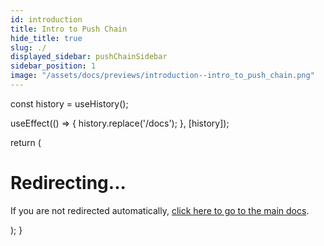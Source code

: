 ```yaml
---
id: introduction
title: Intro to Push Chain
hide_title: true
slug: ./
displayed_sidebar: pushChainSidebar
sidebar_position: 1
image: "/assets/docs/previews/introduction--intro_to_push_chain.png"
---
```



  const history = useHistory();
  
  useEffect(() => {
    history.replace('/docs');
  }, [history]);

  return (
    <div>
      <h1>Redirecting...</h1>
      <p>If you are not redirected automatically, <a href="/docs">click here to go to the main docs</a>.</p>
    </div>
  );
}

<ChainRedirect />